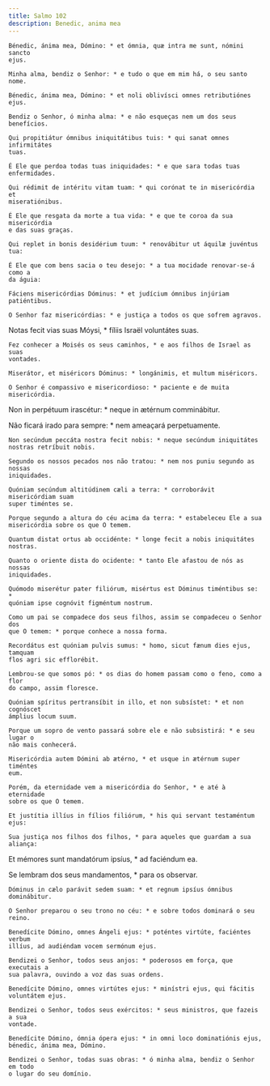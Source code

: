 ```yaml
---
title: Salmo 102
description: Benedic, anima mea
---
```


<div class="side-by-side not-content">

    Bénedic, ánima mea, Dómino: * et ómnia, quæ intra me sunt, nómini sancto
    ejus.

    Minha alma, bendiz o Senhor: * e tudo o que em mim há, o seu santo nome.

    Bénedic, ánima mea, Dómino: * et noli oblivísci omnes retributiónes ejus.

    Bendiz o Senhor, ó minha alma: * e não esqueças nem um dos seus benefícios.

    Qui propitiátur ómnibus iniquitátibus tuis: * qui sanat omnes infirmitátes
    tuas.

    É Ele que perdoa todas tuas iniquidades: * e que sara todas tuas
    enfermidades.

    Qui rédimit de intéritu vitam tuam: * qui corónat te in misericórdia et
    miseratiónibus.

    É Ele que resgata da morte a tua vida: * e que te coroa da sua misericórdia
    e das suas graças.

    Qui replet in bonis desidérium tuum: * renovábitur ut áquilæ juvéntus tua:

    É Ele que com bens sacia o teu desejo: * a tua mocidade renovar-se-á como a
    da águia:

    Fáciens misericórdias Dóminus: * et judícium ómnibus injúriam patiéntibus.

    O Senhor faz misericórdias: * e justiça a todos os que sofrem agravos.

Notas fecit vias suas Móysi, * fíliis Israël voluntátes suas.

    Fez conhecer a Moisés os seus caminhos, * e aos filhos de Israel as suas
    vontades.

    Miserátor, et miséricors Dóminus: * longánimis, et multum miséricors.

    O Senhor é compassivo e misericordioso: * paciente e de muita misericórdia.

Non in perpétuum irascétur: * neque in ætérnum comminábitur.

Não ficará irado para sempre: * nem ameaçará perpetuamente.

    Non secúndum peccáta nostra fecit nobis: * neque secúndum iniquitátes
    nostras retríbuit nobis.

    Segundo os nossos pecados nos não tratou: * nem nos puniu segundo as nossas
    iniquidades.

    Quóniam secúndum altitúdinem cæli a terra: * corroborávit misericórdiam suam
    super timéntes se.

    Porque segundo a altura do céu acima da terra: * estabeleceu Ele a sua
    misericórdia sobre os que O temem.

    Quantum distat ortus ab occidénte: * longe fecit a nobis iniquitátes
    nostras.

    Quanto o oriente dista do ocidente: * tanto Ele afastou de nós as nossas
    iniquidades.

    Quómodo miserétur pater filiórum, misértus est Dóminus timéntibus se: *
    quóniam ipse cognóvit figméntum nostrum.

    Como um pai se compadece dos seus filhos, assim se compadeceu o Senhor dos
    que O temem: * porque conhece a nossa forma.

    Recordátus est quóniam pulvis sumus: * homo, sicut fænum dies ejus, tamquam
    flos agri sic efflorébit.

    Lembrou-se que somos pó: * os dias do homem passam como o feno, como a flor
    do campo, assim floresce.

    Quóniam spíritus pertransíbit in illo, et non subsístet: * et non cognóscet
    ámplius locum suum.

    Porque um sopro de vento passará sobre ele e não subsistirá: * e seu lugar o
    não mais conhecerá.

    Misericórdia autem Dómini ab ætérno, * et usque in ætérnum super timéntes
    eum.

    Porém, da eternidade vem a misericórdia do Senhor, * e até à eternidade
    sobre os que O temem.

    Et justítia illíus in fílios filiórum, * his qui servant testaméntum ejus:

    Sua justiça nos filhos dos filhos, * para aqueles que guardam a sua aliança:

Et mémores sunt mandatórum ipsíus, * ad faciéndum ea.

Se lembram dos seus mandamentos, * para os observar.

    Dóminus in cælo parávit sedem suam: * et regnum ipsíus ómnibus dominábitur.

    O Senhor preparou o seu trono no céu: * e sobre todos dominará o seu reino.

    Benedícite Dómino, omnes Ángeli ejus: * poténtes virtúte, faciéntes verbum
    illíus, ad audiéndam vocem sermónum ejus.

    Bendizei o Senhor, todos seus anjos: * poderosos em força, que executais a
    sua palavra, ouvindo a voz das suas ordens.

    Benedícite Dómino, omnes virtútes ejus: * minístri ejus, qui fácitis
    voluntátem ejus.

    Bendizei o Senhor, todos seus exércitos: * seus ministros, que fazeis a sua
    vontade.

    Benedícite Dómino, ómnia ópera ejus: * in omni loco dominatiónis ejus,
    bénedic, ánima mea, Dómino.

    Bendizei o Senhor, todas suas obras: * ó minha alma, bendiz o Senhor em todo
    o lugar do seu domínio.

</div>
